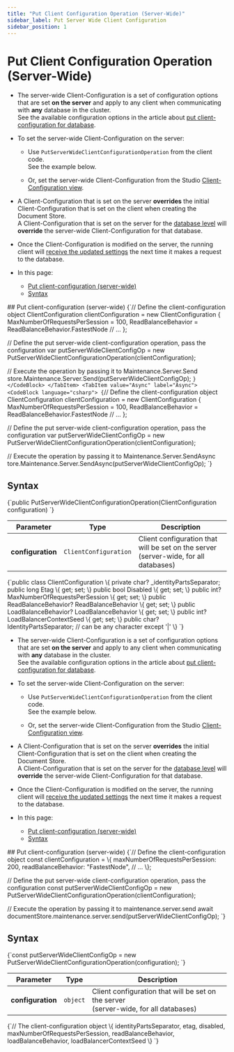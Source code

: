 ---
title: "Put Client Configuration Operation (Server-Wide)"
sidebar_label: Put Server Wide Client Configuration
sidebar_position: 1
---




# Put Client Configuration Operation (Server-Wide)
<LanguageSwitcher supportedLanguages={supportedLanguages} />
<LanguageContent language="csharp">

<Admonition type="note" title="Note">

* The server-wide Client-Configuration is a set of configuration options that are set __on the server__ and apply to any client when communicating with __any__ database in the cluster.  
  See the available configuration options in the article about [put client-configuration for database](../../../../client-api/operations/maintenance/configuration/put-client-configuration#what-can-be-configured).

* To set the server-wide Client-Configuration on the server:  

    * Use `PutServerWideClientConfigurationOperation` from the client code.  
      See the example below.

    * Or, set the server-wide Client-Configuration from the Studio [Client-Configuration view](../../../../studio/server/client-configuration).

* A Client-Configuration that is set on the server __overrides__ the initial Client-Configuration that is set on the client when creating the Document Store.  
  A Client-Configuration that is set on the server for the [database level](../../../../client-api/operations/maintenance/configuration/put-client-configuration)
  will __override__ the server-wide Client-Configuration for that database.

* Once the Client-Configuration is modified on the server, the running client will [receive the updated settings](../../../../client-api/configuration/load-balance/overview#keeping-the-client-topology-up-to-date)
  the next time it makes a request to the database.
* In this page:
    * [Put client-configuration (server-wide)](../../../../client-api/operations/server-wide/configuration/put-serverwide-client-configuration#put-client-configuration-(server-wide))
    * [Syntax](../../../../client-api/operations/server-wide/configuration/put-serverwide-client-configuration#syntax)

</Admonition>
## Put client-configuration (server-wide)

<Tabs groupId='languageSyntax'>
<TabItem value="Sync" label="Sync">
<CodeBlock language="csharp">
{`// Define the client-configuration object
ClientConfiguration clientConfiguration = new ClientConfiguration
{
    MaxNumberOfRequestsPerSession = 100,
    ReadBalanceBehavior = ReadBalanceBehavior.FastestNode
    // ...
};
    
// Define the put server-wide client-configuration operation, pass the configuration 
var putServerWideClientConfigOp = new PutServerWideClientConfigurationOperation(clientConfiguration);

// Execute the operation by passing it to Maintenance.Server.Send
store.Maintenance.Server.Send(putServerWideClientConfigOp);
`}
</CodeBlock>
</TabItem>
<TabItem value="Async" label="Async">
<CodeBlock language="csharp">
{`// Define the client-configuration object
ClientConfiguration clientConfiguration = new ClientConfiguration
{
    MaxNumberOfRequestsPerSession = 100,
    ReadBalanceBehavior = ReadBalanceBehavior.FastestNode
    // ...
};
        
// Define the put server-wide client-configuration operation, pass the configuration 
var putServerWideClientConfigOp = new PutServerWideClientConfigurationOperation(clientConfiguration);
    
// Execute the operation by passing it to Maintenance.Server.SendAsync
tore.Maintenance.Server.SendAsync(putServerWideClientConfigOp);
`}
</CodeBlock>
</TabItem>
</Tabs>



## Syntax

<TabItem value="something" label="syntax_1">
<CodeBlock language="csharp">
{`public PutServerWideClientConfigurationOperation(ClientConfiguration configuration)
`}
</CodeBlock>
</TabItem>

| Parameter         | Type                  | Description                                                                             |
|-------------------|-----------------------|-----------------------------------------------------------------------------------------|
| __configuration__ | `ClientConfiguration` | Client configuration that will be set on the server<br/>(server-wide, for all databases) |

<TabItem value="something" label="syntax_2">
<CodeBlock language="csharp">
{`public class ClientConfiguration
\{
    private char? _identityPartsSeparator;
    public long Etag \{ get; set; \}
    public bool Disabled \{ get; set; \}
    public int? MaxNumberOfRequestsPerSession \{ get; set; \}
    public ReadBalanceBehavior? ReadBalanceBehavior \{ get; set; \}
    public LoadBalanceBehavior? LoadBalanceBehavior \{ get; set; \}
    public int? LoadBalancerContextSeed \{ get; set; \}
    public char? IdentityPartsSeparator;  // can be any character except '|'
\}
`}
</CodeBlock>
</TabItem>




</LanguageContent>
<LanguageContent language="nodejs">

<Admonition type="note" title="Note">

* The server-wide Client-Configuration is a set of configuration options that are set __on the server__ and apply to any client when communicating with __any__ database in the cluster.  
  See the available configuration options in the article about [put client-configuration for database](../../../../client-api/operations/maintenance/configuration/put-client-configuration#what-can-be-configured).

* To set the server-wide Client-Configuration on the server:

    * Use `PutServerWideClientConfigurationOperation` from the client code.  
      See the example below.

    * Or, set the server-wide Client-Configuration from the Studio [Client-Configuration view](../../../../studio/server/client-configuration).

* A Client-Configuration that is set on the server __overrides__ the initial Client-Configuration that is set on the client when creating the Document Store.  
  A Client-Configuration that is set on the server for the [database level](../../../../client-api/operations/maintenance/configuration/put-client-configuration)
  will __override__ the server-wide Client-Configuration for that database.

* Once the Client-Configuration is modified on the server, the running client will [receive the updated settings](../../../../client-api/configuration/load-balance/overview#keeping-the-client-topology-up-to-date)
  the next time it makes a request to the database.
* In this page:
    * [Put client-configuration (server-wide)](../../../../client-api/operations/server-wide/configuration/put-serverwide-client-configuration#put-client-configuration-(server-wide))
    * [Syntax](../../../../client-api/operations/server-wide/configuration/put-serverwide-client-configuration#syntax)

</Admonition>
## Put client-configuration (server-wide)

<TabItem value="something-something" label="put_config">
<CodeBlock language="nodejs">
{`// Define the client-configuration object
const clientConfiguration = \{
    maxNumberOfRequestsPerSession: 200,
    readBalanceBehavior: "FastestNode",
    // ...
\};

// Define the put server-wide client-configuration operation, pass the configuration 
const putServerWideClientConfigOp = 
    new PutServerWideClientConfigurationOperation(clientConfiguration);

// Execute the operation by passing it to maintenance.server.send
await documentStore.maintenance.server.send(putServerWideClientConfigOp);
`}
</CodeBlock>
</TabItem>



## Syntax

<TabItem value="something-something" label="syntax_1">
<CodeBlock language="nodejs">
{`const putServerWideClientConfigOp = new PutServerWideClientConfigurationOperation(configuration);
`}
</CodeBlock>
</TabItem>

| Parameter         | Type     | Description                                                                             |
|-------------------|----------|-----------------------------------------------------------------------------------------|
| __configuration__ | `object` | Client configuration that will be set on the server<br/>(server-wide, for all databases) |

<TabItem value="something-something" label="syntax_2">
<CodeBlock language="nodejs">
{`// The client-configuration object
\{
    identityPartsSeparator,
    etag,
    disabled,
    maxNumberOfRequestsPerSession,
    readBalanceBehavior,
    loadBalanceBehavior,
    loadBalancerContextSeed
\}
`}
</CodeBlock>
</TabItem>




</LanguageContent>